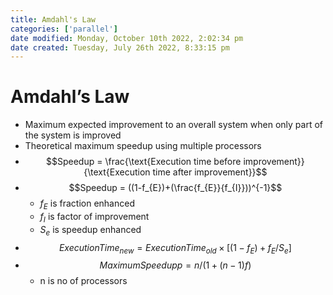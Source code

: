 ```yaml
---
title: Amdahl's Law
categories: ['parallel']
date modified: Monday, October 10th 2022, 2:02:34 pm
date created: Tuesday, July 26th 2022, 8:33:15 pm
---
```


# Amdahl's Law
- Maximum expected improvement to an overall system when only part of the system is improved
- Theoretical maximum speedup using multiple processors
- $$Speedup = \frac{\text{Execution time before improvement}}{\text{Execution time after improvement}}$$
- $$Speedup = ((1-f_{E})+(\frac{f_{E}}{f_{I}}))^{-1}$$
	- $f_E$ is fraction enhanced
	- $f_{I}$ is factor of improvement
	- $S_{e}$ is speedup enhanced
- $$ExecutionTime_{new} = ExecutionTime_{old}\times [(1-f_{E})+f_{E}/S_{e}]$$
- $$MaximumSpeedupp = n/(1+(n-1)f )$$
	- n is no of processors



